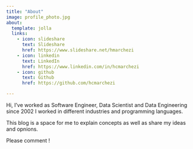 ```yaml
---
title: "About"
image: profile_photo.jpg
about:
  template: jolla
  links:
    - icon: slideshare
      text: Slideshare
      href: https://www.slideshare.net/hmarchezi
    - icon: linkedin
      text: LinkedIn
      href: https://www.linkedin.com/in/hcmarchezi
    - icon: github
      text: Github
      href: https://github.com/hcmarchezi

---
```


Hi, I've worked as Software Engineer, Data Scientist and Data Engineering
since 2002 I worked in different industries and programming languages.

This blog is a space for me to explain concepts as well as share my ideas
and opnions.

Please comment ! 